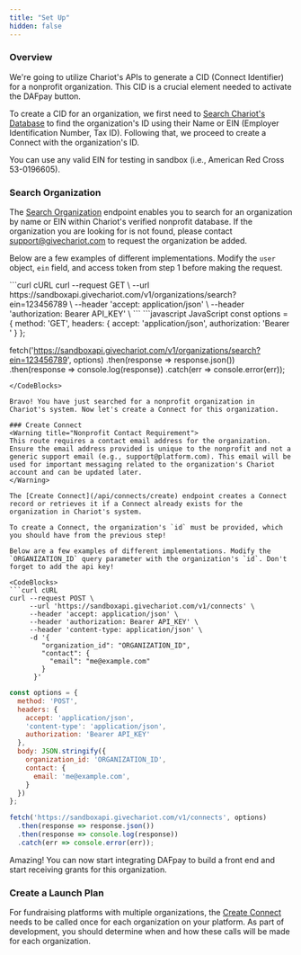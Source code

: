```yaml
---
title: "Set Up"
hidden: false
---
```


### Overview
We're going to utilize Chariot's APIs to generate a CID (Connect Identifier) for a nonprofit organization. This CID is a crucial element needed to activate the DAFpay button.

To create a CID for an organization, we first need to [Search Chariot's Database](/api/organizations/search) to find the organization's ID using their Name or EIN (Employer Identification Number, Tax ID).
Following that, we proceed to create a Connect with the organization's ID.

<Tip title="Sandbox Testing">
  You can use any valid EIN for testing in sandbox (i.e., American Red Cross 53-0196605).
</Tip>

### Search Organization

The [Search Organization](/api/organizations/search) endpoint enables you to search for an organization by name or EIN within Chariot's verified nonprofit database.
If the organization you are looking for is not found, please contact support@givechariot.com to request the organization be added.

Below are a few examples of different implementations. Modify the `user` object,  `ein` field, and access token from step 1 before making the request.

<CodeBlocks>
```curl cURL
curl --request GET \
     --url https://sandboxapi.givechariot.com/v1/organizations/search?ein=123456789 \
     --header 'accept: application/json' \
     --header 'authorization: Bearer API_KEY' \
```
```javascript JavaScript
const options = {
  method: 'GET',
  headers: {
    accept: 'application/json',
    authorization: 'Bearer <API_KEY>'
  }
};

fetch('https://sandboxapi.givechariot.com/v1/organizations/search?ein=123456789', options)
  .then(response => response.json())
  .then(response => console.log(response))
  .catch(err => console.error(err));
```
</CodeBlocks>

Bravo! You have just searched for a nonprofit organization in Chariot's system. Now let's create a Connect for this organization.

### Create Connect
<Warning title="Nonprofit Contact Requirement">
This route requires a contact email address for the organization. Ensure the email address provided is unique to the nonprofit and not a generic support email (e.g., support@platform.com). This email will be used for important messaging related to the organization's Chariot account and can be updated later.
</Warning>

The [Create Connect](/api/connects/create) endpoint creates a Connect record or retrieves it if a Connect already exists for the organization in Chariot's system.

To create a Connect, the organization's `id` must be provided, which you should have from the previous step!

Below are a few examples of different implementations. Modify the `ORGANIZATION_ID` query parameter with the organization's `id`. Don't forget to add the api key!

<CodeBlocks>
```curl cURL
curl --request POST \
     --url 'https://sandboxapi.givechariot.com/v1/connects' \
     --header 'accept: application/json' \
     --header 'authorization: Bearer API_KEY' \
     --header 'content-type: application/json' \
     -d '{
        "organization_id": "ORGANIZATION_ID",
        "contact": {
          "email": "me@example.com"
        }
      }'
```
```javascript JavaScript
const options = {
  method: 'POST',
  headers: {
    accept: 'application/json',
    'content-type': 'application/json',
    authorization: 'Bearer API_KEY'
  },
  body: JSON.stringify({
    organization_id: 'ORGANIZATION_ID',
    contact: {
      email: 'me@example.com',
    }
  })
};

fetch('https://sandboxapi.givechariot.com/v1/connects', options)
  .then(response => response.json())
  .then(response => console.log(response))
  .catch(err => console.error(err));
```
</CodeBlocks>

Amazing! You can now start integrating DAFpay to build a front end and start receiving grants for this organization.

### Create a Launch Plan
For fundraising platforms with multiple organizations, the [Create Connect](/api/connects/create) needs to be called once for each organization on your platform.
As part of development, you should determine when and how these calls will be made for each organization.
